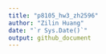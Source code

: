 ```yaml
---
title: "p8105_hw3_zh2596"
author: "Zilin Huang"
date: "`r Sys.Date()`"
output: github_document
---
```


